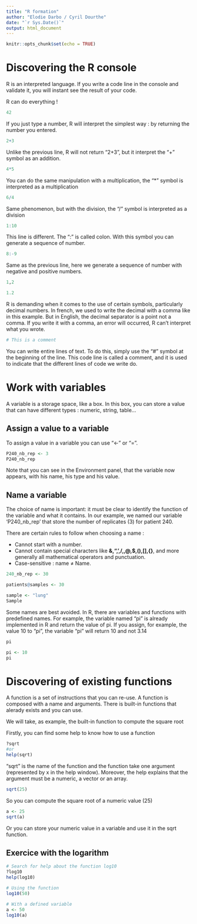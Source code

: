 ```yaml
---
title: "R formation"
author: "Elodie Darbo / Cyril Dourthe"
date: "`r Sys.Date()`"
output: html_document
---
```


```r
knitr::opts_chunk$set(echo = TRUE)
```

# Discovering the R console

R is an interpreted language. If you write a code line in the console and validate it, you will instant see the result of your code.

R can do everything !

```r
42
```

If you just type a number, R will interpret the simplest way : by returning the number you entered.

```r
2+3
```

Unlike the previous line, R will not return "2+3", but it interpret the "+" symbol as an addition.

```r
4*5
```

You can do the same manipulation with a multiplication, the "\*" symbol is interpreted as a multiplication

```r
6/4
```

Same phenomenon, but with the division, the "/" symbol is interpreted as a division

```r
1:10
```

This line is different. The ":" is called colon. With this symbol you can generate a sequence of number.

```r
8:-9
```

Same as the previous line, here we generate a sequence of number with negative and positive numbers.

```r
1,2
```

```r
1.2
```

R is demanding when it comes to the use of certain symbols, particularly decimal numbers. In french, we used to write the decimal with a comma like in this example. But in English, the decimal separator is a point not a comma. If you write it with a comma, an error will occurred, R can't interpret what you wrote.

```r
# This is a comment
```

You can write entire lines of text. To do this, simply use the "\#" symbol at the beginning of the line. This code line is called a comment, and it is used to indicate that the different lines of code we write do.

# Work with variables

A variable is a storage space, like a box. In this box, you can store a value that can have different types : numeric, string, table...

## Assign a value to a variable

To assign a value in a variable you can use "\<-" or "=".

```r
P240_nb_rep <- 3
P240_nb_rep
```

Note that you can see in the Environment panel, that the variable now appears, with his name, his type and his value.

## Name a variable

The choice of name is important: it must be clear to identify the function of the variable and what it contains.
In our example, we named our variable 'P240_nb_rep' that store the number of replicates (3) for patient 240.

There are certain rules to follow when choosing a name :

-   Cannot start with a number.
-   Cannot contain special characters like **&,",',/,,\@,\$,(),[],{}**, and more generally all mathematical operators and punctuation.
-   Case-sensitive : name $\neq$ Name.

```r
240_nb_rep <- 30
```

```r
patients@samples <- 30
```

```r
sample <- "lung"
Sample
```

Some names are best avoided. In R, there are variables and functions with predefined names. For example, the variable named "pi" is already implemented in R and return the value of pi. If you assign, for example, the value 10 to "pi", the variable "pi" will return 10 and not 3.14

```r
pi
```

```r
pi <- 10
pi
```



# Discovering of existing functions

A function is a set of instructions that you can re-use. A function is composed with a name and arguments.
There is built-in functions that alerady exists and you can use.

We will take, as example, the built-in function to compute the square root

Firstly, you can find some help to know how to use a function

```r
?sqrt
#or
help(sqrt)
```

"sqrt" is the name of the function and the function take one argument (represented by x in the help window). Moreover, the help explains that the argument must be a numeric, a vector or an array.

```r
sqrt(25)
```
So you can compute the square root of a numeric value (25)

```r
a <- 25
sqrt(a)
```

Or you can store your numeric value in a variable and use it in the sqrt function.

## Exercice with the logarithm

```r
# Search for help about the function log10
?log10
help(log10)

# Using the function
log10(50)

# With a defined variable
a <- 50
log10(a)

```

